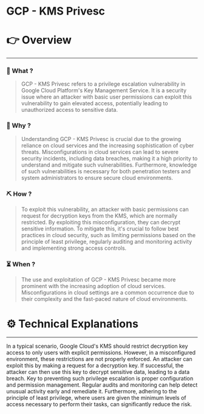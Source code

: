 # GCP - KMS Privesc


# 👉 Overview

---

### 👀 What ?

> GCP - KMS Privesc refers to a privilege escalation vulnerability in Google Cloud Platform's Key Management Service. It is a security issue where an attacker with basic user permissions can exploit this vulnerability to gain elevated access, potentially leading to unauthorized access to sensitive data.
> 

### 🧐 Why ?

> Understanding GCP - KMS Privesc is crucial due to the growing reliance on cloud services and the increasing sophistication of cyber threats. Misconfigurations in cloud services can lead to severe security incidents, including data breaches, making it a high priority to understand and mitigate such vulnerabilities. Furthermore, knowledge of such vulnerabilities is necessary for both penetration testers and system administrators to ensure secure cloud environments.
> 

### ⛏️ How ?

> To exploit this vulnerability, an attacker with basic permissions can request for decryption keys from the KMS, which are normally restricted. By exploiting this misconfiguration, they can decrypt sensitive information. To mitigate this, it's crucial to follow best practices in cloud security, such as limiting permissions based on the principle of least privilege, regularly auditing and monitoring activity and implementing strong access controls.
> 

### ⏳ When ?

> The use and exploitation of GCP - KMS Privesc became more prominent with the increasing adoption of cloud services. Misconfigurations in cloud settings are a common occurrence due to their complexity and the fast-paced nature of cloud environments.
> 

# ⚙️ Technical Explanations

---

In a typical scenario, Google Cloud's KMS should restrict decryption key access to only users with explicit permissions. However, in a misconfigured environment, these restrictions are not properly enforced. An attacker can exploit this by making a request for a decryption key. If successful, the attacker can then use this key to decrypt sensitive data, leading to a data breach. Key to preventing such privilege escalation is proper configuration and permission management. Regular audits and monitoring can help detect unusual activity early and remediate it. Furthermore, adhering to the principle of least privilege, where users are given the minimum levels of access necessary to perform their tasks, can significantly reduce the risk.
